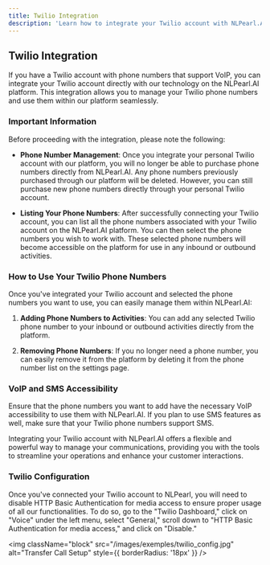 ```yaml
---
title: Twilio Integration
description: 'Learn how to integrate your Twilio account with NLPearl.AI and manage your phone numbers directly from the platform.'
---
```


## Twilio Integration

If you have a Twilio account with phone numbers that support VoIP, you can integrate your Twilio account directly with our technology on the NLPearl.AI platform. This integration allows you to manage your Twilio phone numbers and use them within our platform seamlessly.

### Important Information

Before proceeding with the integration, please note the following:

- **Phone Number Management**: Once you integrate your personal Twilio account with our platform, you will no longer be able to purchase phone numbers directly from NLPearl.AI. Any phone numbers previously purchased through our platform will be deleted. However, you can still purchase new phone numbers directly through your personal Twilio account.
  
- **Listing Your Phone Numbers**: After successfully connecting your Twilio account, you can list all the phone numbers associated with your Twilio account on the NLPearl.AI platform. You can then select the phone numbers you wish to work with. These selected phone numbers will become accessible on the platform for use in any inbound or outbound activities.

### How to Use Your Twilio Phone Numbers

Once you've integrated your Twilio account and selected the phone numbers you want to use, you can easily manage them within NLPearl.AI:

1. **Adding Phone Numbers to Activities**: You can add any selected Twilio phone number to your inbound or outbound activities directly from the platform.
  
2. **Removing Phone Numbers**: If you no longer need a phone number, you can easily remove it from the platform by deleting it from the phone number list on the settings page.

### VoIP and SMS Accessibility

Ensure that the phone numbers you want to add have the necessary VoIP accessibility to use them with NLPearl.AI. If you plan to use SMS features as well, make sure that your Twilio phone numbers support SMS.

Integrating your Twilio account with NLPearl.AI offers a flexible and powerful way to manage your communications, providing you with the tools to streamline your operations and enhance your customer interactions.

### Twilio Configuration

Once you've connected your Twilio account to NLPearl, you will need to disable HTTP Basic Authentication for media access to ensure proper usage of all our functionalities. To do so, go to the "Twilio Dashboard," click on "Voice" under the left menu, select "General," scroll down to "HTTP Basic Authentication for media access," and click on "Disable."

<img
  className="block"
  src="/images/exemples/twilio_config.jpg"
  alt="Transfer Call Setup"
  style={{ borderRadius: '18px' }}
/>
